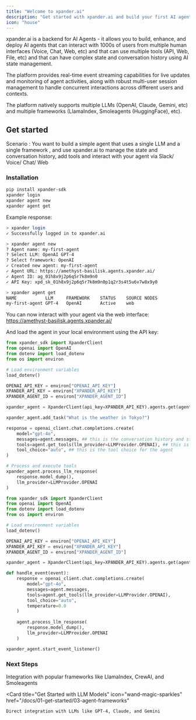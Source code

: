 ```yaml
---
title: "Welcome to xpander.ai"
description: "Get started with xpander.ai and build your first AI agent"
icon: "house"
---
```


xpander.ai is a backend for AI Agents - it allows you to build, enhance, and deploy AI agents that can interact with 1000s of users from multiple human interfaces (Voice, Chat, Web, etc) and that can use multiple tools (API, Web, File, etc) and that can have complex state and conversation history using AI state management.

The platform provides real-time event streaming capabilities for live updates and monitoring of agent activities, along with robust multi-user session management to handle concurrent interactions across different users and contexts.

The platform natively supports multiple LLMs (OpenAI, Claude, Gemini, etc) and multiple frameworks (LlamaIndex, Smoleagents (HuggingFace), etc).

## Get started

Scenario : You want to build a simple agent that uses a single LLM and a single framework , and use xpander.ai to manage the state and conversation history, add tools and interact with your agent via Slack/ Voice/ Chat/ Web

### Installation

```bash
pip install xpander-sdk
xpander login
xpander agent new
xpander agent get
```

Example response:
```bash
> xpander login
✓ Successfully logged in to xpander.ai

> xpander agent new
? Agent name: my-first-agent
? Select LLM: OpenAI GPT-4
? Select framework: OpenAI
✓ Created new agent: my-first-agent
✓ Agent URL: https://amethyst-basilisk.agents.xpander.ai/
✓ Agent ID: ag_01h8x9j2p6q5r7k8m9n0
✓ API Key: xpd_sk_01h8x9j2p6q5r7k8m9n0p1q2r3s4t5u6v7w8x9y0

> xpander agent get
NAME           LLM     FRAMEWORK    STATUS    SOURCE NODES
my-first-agent GPT-4   OpenAI       Active    web
```

You can now interact with your agent via the web interface: https://amethyst-basilisk.agents.xpander.ai/

And load the agent in your local environment using the API key:

<CodeGroup>

```python OpenAI Single Query
from xpander_sdk import XpanderClient
from openai import OpenAI
from dotenv import load_dotenv
from os import environ

# Load environment variables
load_dotenv()

OPENAI_API_KEY = environ["OPENAI_API_KEY"]
XPANDER_API_KEY = environ["XPANDER_API_KEY"]
XPANDER_AGENT_ID = environ["XPANDER_AGENT_ID"]

xpander_agent = XpanderClient(api_key=XPANDER_API_KEY).agents.get(agent_id=XPANDER_AGENT_ID)

xpander_agent.add_task("What is the weather in Tokyo?")

response = openai_client.chat.completions.create(
    model="gpt-4o",
    messages=agent.messages, ## this is the conversation history and state of the agent
    tools=agent.get_tools(llm_provider=LLMProvider.OPENAI), ## this is the list of tools available to the agent
    tool_choice="auto", ## this is the tool choice for the agent
)

# Process and execute tools
xpander_agent.process_llm_response(
    response.model_dump(), 
    llm_provider=LLMProvider.OPENAI
)
```

```python OpenAI Event Streaming
from xpander_sdk import XpanderClient
from openai import OpenAI
from dotenv import load_dotenv
from os import environ

# Load environment variables
load_dotenv()

OPENAI_API_KEY = environ["OPENAI_API_KEY"]
XPANDER_API_KEY = environ["XPANDER_API_KEY"]
XPANDER_AGENT_ID = environ["XPANDER_AGENT_ID"]

xpander_agent = XpanderClient(api_key=XPANDER_API_KEY).agents.get(agent_id=XPANDER_AGENT_ID)

def handle_event(event):
    response = openai_client.chat.completions.create(
        model="gpt-4o",
        messages=agent.messages,
        tools=agent.get_tools(llm_provider=LLMProvider.OPENAI),
        tool_choice="auto",
        temperature=0.0
    )
    
    agent.process_llm_response(
        response.model_dump(), 
        llm_provider=LLMProvider.OPENAI
    )

xpander_agent.start_event_listener()
```
</CodeGroup>

### Next Steps

<CardGroup cols={2}>
  <Card 
    title="Get started with Agent Frameworks" 
    icon="robot"
    href="/docs/01-get-started/02-llm-models"
  >
    Integration with popular frameworks like LlamaIndex, CrewAI, and Smoleagents
  </Card>

  <Card 
    title="Get Started with LLM Models" 
    icon="wand-magic-sparkles"
    href="/docs/01-get-started/03-agent-frameworks"
  >
    Direct integration with LLMs like GPT-4, Claude, and Gemini
  </Card>


</CardGroup>